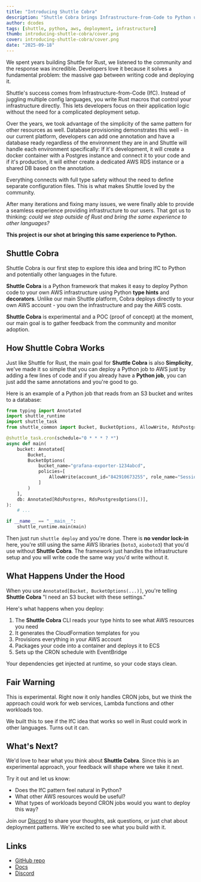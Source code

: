 ```yaml
---
title: "Introducing Shuttle Cobra"
description: "Shuttle Cobra brings Infrastructure-from-Code to Python using type hints and decorators, making it easy to deploy Python applications to your own AWS infrastructure."
author: dcodes
tags: [shuttle, python, aws, deployment, infrastructure]
thumb: introducing-shuttle-cobra/cover.png
cover: introducing-shuttle-cobra/cover.png
date: "2025-09-18"
---
```


We spent years building Shuttle for Rust, we listened to the community and the response was incredible. Developers love it because it solves a fundamental problem: the massive gap between writing code and deploying it.

Shuttle's success comes from Infrastructure-from-Code (IfC). Instead of juggling multiple config languages, you write Rust macros that control your infrastructure directly. This lets developers focus on their application logic without the need for a complicated deployment setup.

Over the years, we took advantage of the simplicity of the same pattern for other resources as well. Database provisioning demonstrates this well - in our current platform, developers can add one annotation and have a database ready regardless of the environment they are in and Shuttle will handle each environment specifically: If it's development, it will create a docker container with a Postgres instance and connect it to your code and if it's production, it will either create a dedicated AWS RDS instance or a shared DB based on the annotation.

Everything connects with full type safety without the need to define separate configuration files. This is what makes Shuttle loved by the community.

After many iterations and fixing many issues, we were finally able to provide a seamless experience providing infrastructure to our users. That got us to thinking: _could we step outside of Rust and bring the same experience to other languages?_

**This project is our shot at bringing this same experience to Python.**

## Shuttle Cobra

Shuttle Cobra is our first step to explore this idea and bring IfC to Python and potentially other languages in the future.

**Shuttle Cobra** is a Python framework that makes it easy to deploy Python code to your own AWS infrastructure using Python **type hints** and **decorators**. Unlike our main Shuttle platform, Cobra deploys directly to your own AWS account - you own the infrastructure and pay the AWS costs.

**Shuttle Cobra** is experimental and a POC (proof of concept) at the moment, our main goal is to gather feedback from the community and monitor adoption.

## How Shuttle Cobra Works

Just like Shuttle for Rust, the main goal for **Shuttle Cobra** is also **Simplicity**, we've made it so simple that you can deploy a Python job to AWS just by adding a few lines of code and if you already have a **Python job**, you can just add the same annotations and you're good to go.

Here is an example of a Python job that reads from an S3 bucket and writes to a database:

```python
from typing import Annotated
import shuttle_runtime
import shuttle_task
from shuttle_common import Bucket, BucketOptions, AllowWrite, RdsPostgres, RdsPostgresOptions

@shuttle_task.cron(schedule="0 * * * ? *")
async def main(
    bucket: Annotated[
        Bucket,
        BucketOptions(
            bucket_name="grafana-exporter-1234abcd",
            policies=[
                AllowWrite(account_id="842910673255", role_name="SessionTrackerService")
            ]
        )
    ],
    db: Annotated[RdsPostgres, RdsPostgresOptions()],
):
    # ...

if __name__ == "__main__":
    shuttle_runtime.main(main)
```

Then just run `shuttle deploy` and you're done. There is **no vendor lock-in** here, you're still using the same AWS libraries (`boto3`, `aioboto3`) that you'd use without **Shuttle Cobra**. The framework just handles the infrastructure setup and you will write code the same way you'd write without it.

## What Happens Under the Hood

When you use `Annotated[Bucket, BucketOptions(...)]`, you're telling **Shuttle Cobra** "I need an S3 bucket with these settings."

Here's what happens when you deploy:

1. The **Shuttle Cobra** CLI reads your type hints to see what AWS resources you need
2. It generates the CloudFormation templates for you
3. Provisions everything in your AWS account
4. Packages your code into a container and deploys it to ECS
5. Sets up the CRON schedule with EventBridge

Your dependencies get injected at runtime, so your code stays clean.

## Fair Warning

This is experimental. Right now it only handles CRON jobs, but we think the approach could work for web services, Lambda functions and other workloads too.

We built this to see if the IfC idea that works so well in Rust could work in other languages. Turns out it can.

## What's Next?

We'd love to hear what you think about **Shuttle Cobra**. Since this is an experimental approach, your feedback will shape where we take it next.

Try it out and let us know:

- Does the IfC pattern feel natural in Python?
- What other AWS resources would be useful?
- What types of workloads beyond CRON jobs would you want to deploy this way?

Join our [Discord](https://discord.gg/shuttle) to share your thoughts, ask questions, or just chat about deployment patterns. We're excited to see what you build with it.

## Links

- [GitHub repo](https://github.com/shuttle-hq/shuttle-cobra)
- [Docs](https://docs.cobra.shuttle.dev/?utm_source=shuttle_blog&utm_campaign=shuttle_cobra)
- [Discord](https://discord.gg/shuttle)
